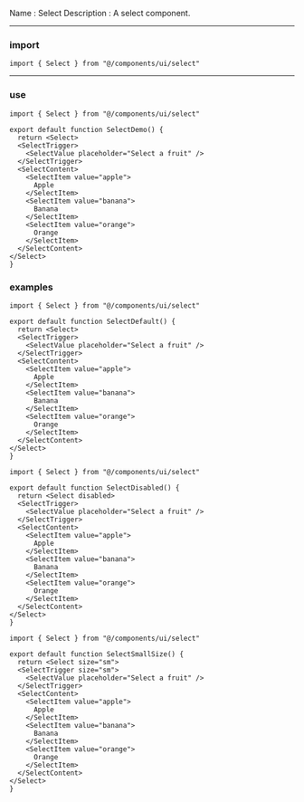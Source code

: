 Name : Select
Description : A select component.

---

### import

```
import { Select } from "@/components/ui/select"
```

---

### use

```select.mdx
import { Select } from "@/components/ui/select"

export default function SelectDemo() {
  return <Select>
  <SelectTrigger>
    <SelectValue placeholder="Select a fruit" />
  </SelectTrigger>
  <SelectContent>
    <SelectItem value="apple">
      Apple
    </SelectItem>
    <SelectItem value="banana">
      Banana
    </SelectItem>
    <SelectItem value="orange">
      Orange
    </SelectItem>
  </SelectContent>
</Select>
}
```

### examples

```select-default.tsx
import { Select } from "@/components/ui/select"

export default function SelectDefault() {
  return <Select>
  <SelectTrigger>
    <SelectValue placeholder="Select a fruit" />
  </SelectTrigger>
  <SelectContent>
    <SelectItem value="apple">
      Apple
    </SelectItem>
    <SelectItem value="banana">
      Banana
    </SelectItem>
    <SelectItem value="orange">
      Orange
    </SelectItem>
  </SelectContent>
</Select>
}
```

```select-disabled.tsx
import { Select } from "@/components/ui/select"

export default function SelectDisabled() {
  return <Select disabled>
  <SelectTrigger>
    <SelectValue placeholder="Select a fruit" />
  </SelectTrigger>
  <SelectContent>
    <SelectItem value="apple">
      Apple
    </SelectItem>
    <SelectItem value="banana">
      Banana
    </SelectItem>
    <SelectItem value="orange">
      Orange
    </SelectItem>
  </SelectContent>
</Select>
}
```

```select-small-size.tsx
import { Select } from "@/components/ui/select"

export default function SelectSmallSize() {
  return <Select size="sm">
  <SelectTrigger size="sm">
    <SelectValue placeholder="Select a fruit" />
  </SelectTrigger>
  <SelectContent>
    <SelectItem value="apple">
      Apple
    </SelectItem>
    <SelectItem value="banana">
      Banana
    </SelectItem>
    <SelectItem value="orange">
      Orange
    </SelectItem>
  </SelectContent>
</Select>
}
```
